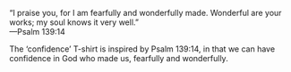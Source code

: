 &ldquo;I praise you, for I am fearfully and wonderfully made. Wonderful are your works; my soul knows it very well.&rdquo; \
&mdash;Psalm 139:14

The &lsquo;confidence&rsquo; T-shirt is inspired by Psalm 139:14, in that we can have confidence in God who made us, fearfully and wonderfully.
